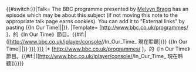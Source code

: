 <includeonly>{{#switch:{{{demospace|{{NAMESPACE}}}}}|Talk= The BBC programme {{link-en|In Our Time (BBC Radio 4)|BBC Radio 4}} presented by [[Melvyn Bragg]] has an episode which may be about this subject (if not moving this note to the appropriate  talk page earns cookies). You can add it to "External links" by pasting <nowiki>{{In Our Time|</nowiki>{{{1}}}<nowiki>|</nowiki>{{{2}}}<nowiki>|</nowiki>{{{3}}}<nowiki>}}</nowiki>.
|Template= [http://www.bbc.co.uk/programmes/{{{2}}} {{{1|}}}]，{{link-en|In Our Time (BBC Radio 4)|BBC Radio 4}}的《In Our Time》節目。{{#if:{{{3|}}}|([http://www.bbc.co.uk/iplayer/console/{{{2}}}/In_Our_Time_{{{3}}} 現在聆聽])}} <nowiki>{{In Our Time|</nowiki>{{{1}}}<nowiki>|</nowiki>{{{2}}}<nowiki>|</nowiki>{{{3}}}<nowiki>}}</nowiki> [[{{{1|}}}]] [[Talk:{{{1|}}}]]
|* [http://www.bbc.co.uk/programmes/{{{2}}} {{{1|}}}]，{{link-en|In Our Time (BBC Radio 4)|BBC Radio 4}}的《In Our Time》節目。{{#if:{{{3|}}}|([http://www.bbc.co.uk/iplayer/console/{{{2}}}/In_Our_Time_{{{3}}} 現在聆聽])}}}}</includeonly><noinclude> 

{{Template:Documentation}}

</noinclude>